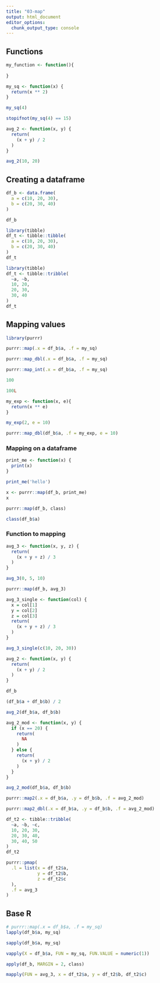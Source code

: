 ```yaml
---
title: "03-map"
output: html_document
editor_options: 
  chunk_output_type: console
---
```


## Functions

```r
my_function <- function(){
  
}
```

```r
my_sq <- function(x) {
  return(x ** 2)
}
```

```r
my_sq(4)
```

```r
stopifnot(my_sq(4) == 15)
```

```r
avg_2 <- function(x, y) {
  return(
    (x + y) / 2
  )
}
```


```r
avg_2(10, 20)
```

## Creating a dataframe

```r
df_b <- data.frame(
  a = c(10, 20, 30),
  b = c(20, 30, 40)
)

df_b
```

```r
library(tibble)
df_t <- tibble::tibble(
  a = c(10, 20, 30),
  b = c(20, 30, 40)
)
df_t
```

```r
library(tibble)
df_t <- tibble::tribble(
  ~a, ~b,
  10, 20,
  20, 30,
  30, 40
)
df_t
```

## Mapping values

```r
library(purrr)
```

```r
purrr::map(.x = df_b$a, .f = my_sq)
```

```r
purrr::map_dbl(.x = df_b$a, .f = my_sq)
```

```r
purrr::map_int(.x = df_b$a, .f = my_sq)
```

```r
100
```

```r
100L
```

```r
my_exp <- function(x, e){
  return(x ** e)
}
```

```r
my_exp(2, e = 10)
```


```r
purrr::map_dbl(df_b$a, .f = my_exp, e = 10)
```

### Mapping on a dataframe

```r
print_me <- function(x) {
  print(x)
}
```

```r
print_me('hello')
```

```r
x <- purrr::map(df_b, print_me)
x
```

```r
purrr::map(df_b, class)
```

```r
class(df_b$a)
```

### Function to mapping

```r
avg_3 <- function(x, y, z) {
  return(
    (x + y + z) / 3
  )
}
```

```r
avg_3(0, 5, 10)
```

```r
purrr::map(df_b, avg_3)
```

```r
avg_3_single <- function(col) {
  x = col[1]
  y = col[2]
  z = col[3]
  return(
    (x + y + z) / 3
  )
}
```

```r
avg_3_single(c(10, 20, 30))
```

```r
avg_2 <- function(x, y) {
  return(
    (x + y) / 2
  )
}
```

```r
df_b
```


```r
(df_b$a + df_b$b) / 2
```

```r
avg_2(df_b$a, df_b$b)
```


```r
avg_2_mod <- function(x, y) {
  if (x == 20) {
    return(
      NA
    )
  } else {
    return(
      (x + y) / 2
    )
  }
}
```

```r
avg_2_mod(df_b$a, df_b$b)
```

```r
purrr::map2(.x = df_b$a, .y = df_b$b, .f = avg_2_mod)
```

```r
purrr::map2_dbl(.x = df_b$a, .y = df_b$b, .f = avg_2_mod)
```

```r
df_t2 <- tibble::tribble(
  ~a, ~b, ~c,
  10, 20, 30,
  20, 30, 40,
  30, 40, 50
)
df_t2
```

```r
purrr::pmap(
  .l = list(x = df_t2$a,
            y = df_t2$b,
            z = df_t2$c
  ),
  .f = avg_3
)
```


## Base R

```r
# purrr::map(.x = df_b$a, .f = my_sq)
lapply(df_b$a, my_sq)
```

```r
sapply(df_b$a, my_sq)
```

```r
vapply(X = df_b$a, FUN = my_sq, FUN.VALUE = numeric(1))
```

```r
apply(df_b, MARGIN = 2, class)
```

```r
mapply(FUN = avg_3, x = df_t2$a, y = df_t2$b, df_t2$c)
```
